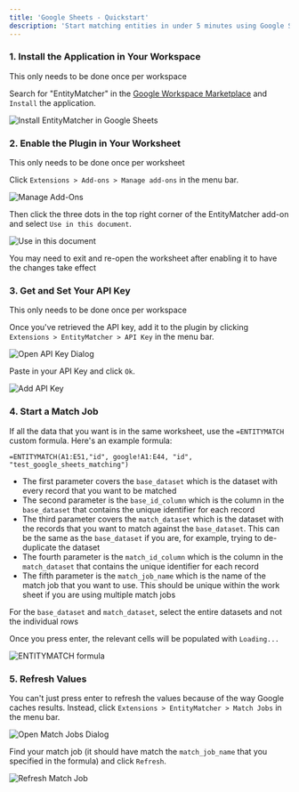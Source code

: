 ```yaml
---
title: 'Google Sheets - Quickstart'
description: 'Start matching entities in under 5 minutes using Google Sheets'
---
```


### 1. Install the Application in Your Workspace
<Info>This only needs to be done once per workspace</Info>

Search for "EntityMatcher" in the [Google Workspace Marketplace](https://workspace.google.com/marketplace/search/EntityMatcher) and `Install` the application.

<Frame caption="Install EntityMatcher in Google Sheets">
  <img src="/screenshots/gsheets/plugin_install.png" alt="Install EntityMatcher in Google Sheets" />
</Frame>

### 2. Enable the Plugin in Your Worksheet
<Info>This only needs to be done once per worksheet</Info>

Click `Extensions > Add-ons > Manage add-ons` in the menu bar.

<Frame caption="Manage Add-Ons">
  <img src="/screenshots/gsheets/extensions_manage_add_ons.png" alt="Manage Add-Ons" />
</Frame>

Then click the three dots in the top right corner of the EntityMatcher add-on and select `Use in this document`.

<Frame caption="Use in this document">
  <img src="/screenshots/gsheets/plugin_enabled.png" alt="Use in this document" />
</Frame>

<Warning>You may need to exit and re-open the worksheet after enabling it to have the changes take effect</Warning>

### 3. Get and Set Your API Key
<Info>This only needs to be done once per workspace</Info>

<Snippet file="api-key.mdx" />

Once you've retrieved the API key, add it to the plugin by clicking `Extensions > EntityMatcher > API Key` in the menu bar.

<Frame caption="Open API Key Dialog">
  <img src="/screenshots/gsheets/api_key_menu.png" alt="Open API Key Dialog" />
</Frame>

Paste in your API Key and click `Ok`.

<Frame caption="Add API Key">
  <img src="/screenshots/gsheets/api_key_dialog.png" alt="Add API Key" />
</Frame>

### 4. Start a Match Job

If all the data that you want is in the same worksheet, use the `=ENTITYMATCH` custom formula. Here's an example formula:

```
=ENTITYMATCH(A1:E51,"id", google!A1:E44, "id", "test_google_sheets_matching")
```

- The first parameter covers the `base_dataset` which is the dataset with every record that you want to be matched
- The second parameter is the `base_id_column` which is the column in the `base_dataset` that contains the unique identifier for each record
- The third parameter covers the `match_dataset` which is the dataset with the records that you want to match against the `base_dataset`. This can be the same as the `base_dataset` if you are, for example, trying to de-duplicate the dataset
- The fourth parameter is the `match_id_column` which is the column in the `match_dataset` that contains the unique identifier for each record
- The fifth parameter is the `match_job_name` which is the name of the match job that you want to use. This should be unique within the work sheet if you are using multiple match jobs

<Warning>For the `base_dataset` and `match_dataset`, select the entire datasets and not the individual rows</Warning>

Once you press enter, the relevant cells will be populated with `Loading...`

<Frame caption="ENTITYMATCH formula">
  <img src="/screenshots/gsheets/entity_match_formula.png" alt="ENTITYMATCH formula" />
</Frame>

### 5. Refresh Values

You can't just press enter to refresh the values because of the way Google caches results. Instead, click `Extensions > EntityMatcher > Match Jobs` in the menu bar.

<Frame caption="Open Match Jobs Dialog">
  <img src="/screenshots/gsheets/match_menu.png" alt="Open Match Jobs Dialog" />
</Frame>

Find your match job (it should have match the `match_job_name` that you specified in the formula) and click `Refresh`.

<Frame caption="Refresh Match Job">
  <img src="/screenshots/gsheets/match_refresh_job.png" alt="Refresh Match Job" />
</Frame>